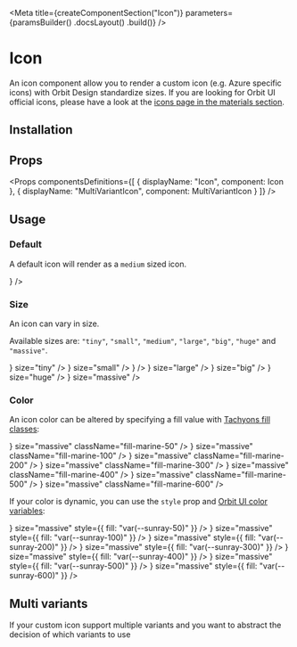 
<Meta
    title={createComponentSection("Icon")}
    parameters={paramsBuilder()
        .docsLayout(<ReactComponentsLayout sourcePath="/packages/icons/src/icon.jsx" />)
        .build()}
/>

# Icon

An icon component allow you to render a custom icon (e.g. Azure specific icons) with Orbit Design standardize sizes. If you are looking for Orbit UI official icons, please have a look at the [icons page in the materials section](?path=/docs/materials-icons--page#gallery).

## Installation

<Installation />

## Props

<Props
    componentsDefinitions={[
        { displayName: "Icon", component: Icon },
        { displayName: "MultiVariantIcon", component: MultiVariantIcon }
    ]}
/>

## Usage

### Default

A default icon will render as a `medium` sized icon.

<Preview>
    <Story name="default">
        <Icon source={<AzureIcon32 />} />
    </Story>
</Preview>

### Size

An icon can vary in size.

Available sizes are: `"tiny"`, `"small"`, `"medium"`, `"large"`, `"big"`, `"huge"` and `"massive"`.

<Preview>
    <Story name="size">
        <div className="flex items-end items-space-between">
            <Icon source={<AzureIcon32 />} size="tiny" />
            <Icon source={<AzureIcon32 />} size="small" />
            <Icon source={<AzureIcon32 />} />
            <Icon source={<AzureIcon32 />} size="large" />
            <Icon source={<AzureIcon32 />} size="big" />
            <Icon source={<AzureIcon32 />} size="huge" />
            <Icon source={<AzureIcon32 />} size="massive" />
        </div>
    </Story>
</Preview>

### Color

An icon color can be altered by specifying a fill value with [Tachyons fill classes](?path=/docs/materials-colors--page#tachyons):

<Preview>
    <Story name="color">
        <div className="flex items-end items-space-between">
            <Icon source={<AzureIcon32 />} size="massive" className="fill-marine-50" />
            <Icon source={<AzureIcon32 />} size="massive" className="fill-marine-100" />
            <Icon source={<AzureIcon32 />} size="massive" className="fill-marine-200" />
            <Icon source={<AzureIcon32 />} size="massive" className="fill-marine-300" />
            <Icon source={<AzureIcon32 />} size="massive" className="fill-marine-400" />
            <Icon source={<AzureIcon32 />} size="massive" className="fill-marine-500" />
            <Icon source={<AzureIcon32 />} size="massive" className="fill-marine-600" />
        </div>
    </Story>
</Preview>

If your color is dynamic, you can use the `style` prop and [Orbit UI color variables](?path=/docs/getting-started-foundation--page#colors):

<Preview>
    <Story name="dynamic-color">
        <div className="flex items-end items-space-between">
            <Icon source={<AzureIcon32 />} size="massive" style={{ fill: "var(--sunray-50)" }} />
            <Icon source={<AzureIcon32 />} size="massive" style={{ fill: "var(--sunray-100)" }} />
            <Icon source={<AzureIcon32 />} size="massive" style={{ fill: "var(--sunray-200)" }} />
            <Icon source={<AzureIcon32 />} size="massive" style={{ fill: "var(--sunray-300)" }} />
            <Icon source={<AzureIcon32 />} size="massive" style={{ fill: "var(--sunray-400)" }} />
            <Icon source={<AzureIcon32 />} size="massive" style={{ fill: "var(--sunray-500)" }} />
            <Icon source={<AzureIcon32 />} size="massive" style={{ fill: "var(--sunray-600)" }} />
        </div>
    </Story>
</Preview>

## Multi variants

If your custom icon support multiple variants and you want to abstract the decision of which variants to use
